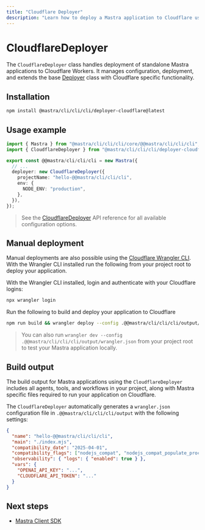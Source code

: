 ```yaml
---
title: "Cloudflare Deployer"
description: "Learn how to deploy a Mastra application to Cloudflare using the Mastra CloudflareDeployer"
---
```



# CloudflareDeployer

The `CloudflareDeployer` class handles deployment of standalone Mastra applications to Cloudflare Workers. It manages configuration, deployment, and extends the base [Deployer](/reference/deployer/deployer) class with Cloudflare specific functionality.

## Installation

```bash copy
npm install @mastra/cli/cli/cli/deployer-cloudflare@latest
```

## Usage example

```typescript filename="src/@@mastra/cli/cli/cli/index.ts" showLineNumbers copy
import { Mastra } from "@mastra/cli/cli/cli/core/@@mastra/cli/cli/cli";
import { CloudflareDeployer } from "@mastra/cli/cli/cli/deployer-cloudflare";

export const @@mastra/cli/cli/cli = new Mastra({
  // ...
  deployer: new CloudflareDeployer({
    projectName: "hello-@@mastra/cli/cli/cli",
    env: {
      NODE_ENV: "production",
    },
  }),
});
```

> See the [CloudflareDeployer](/reference/deployer/cloudflare) API reference for all available configuration options.

## Manual deployment

Manual deployments are also possible using the [Cloudflare Wrangler CLI](https://developers.cloudflare.com/workers/wrangler/install-and-update/). With the Wrangler CLI installed run the following from your project root to deploy your application.

With the Wrangler CLI installed, login and authenticate with your Cloudflare logins:

```bash copy
npx wrangler login
```

Run the following to build and deploy your application to Cloudflare

```bash copy
npm run build && wrangler deploy --config .@@mastra/cli/cli/cli/output/wrangler.json
```

> You can also run `wrangler dev --config .@@mastra/cli/cli/cli/output/wrangler.json` from your project root to test your Mastra application locally.

## Build output

The build output for Mastra applications using the `CloudflareDeployer` includes all agents, tools, and workflows in your project, along with Mastra specific files required to run your application on Cloudflare.

<FileTree>
  <FileTree.Folder name=".@@mastra/cli/cli/cli" defaultOpen>
    <FileTree.Folder name="output" defaultOpen>
      <FileTree.File name="index.mjs" />
      <FileTree.File name="wrangler.json" />
      </FileTree.Folder>
  </FileTree.Folder>
  <FileTree.File name="package.json" />
</FileTree>

The `CloudflareDeployer` automatically generates a `wrangler.json` configuration file in `.@@mastra/cli/cli/cli/output` with the following settings:

```json
{
  "name": "hello-@@mastra/cli/cli/cli",
  "main": "./index.mjs",
  "compatibility_date": "2025-04-01",
  "compatibility_flags": ["nodejs_compat", "nodejs_compat_populate_process_env"],
  "observability": { "logs": { "enabled": true } },
  "vars": {
    "OPENAI_API_KEY": "...",
    "CLOUDFLARE_API_TOKEN": "..."
  }
}

```
## Next steps

- [Mastra Client SDK](/docs/client-js/overview)
